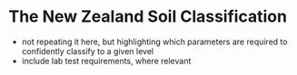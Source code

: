 # The New Zealand Soil Classification

- not repeating it here, but highlighting which parameters are required to confidently classify to a given level
- include lab test requirements, where relevant
